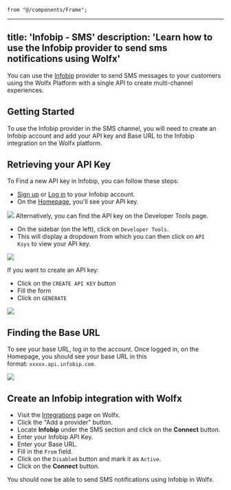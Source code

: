     from "@/components/Frame";

---
title: 'Infobip - SMS'
description: 'Learn how to use the Infobip provider to send sms notifications using Wolfx'
---

You can use the [Infobip](https://www.infobip.com/developers/) provider to send SMS messages to your customers using the Wolfx Platform with a single API to create multi-channel experiences.

## Getting Started

To use the Infobip provider in the SMS channel, you will need to create an Infobip account and add your API key and Base URL to the Infobip integration on the Wolfx platform.

## Retrieving your API Key

To Find a new API key in Infobip, you can follow these steps:

- [Sign up](https://www.infobip.com/signup) or [Log in](https://portal.infobip.com/login/) to your Infobip account.
- On the [Homepage](https://portal.infobip.com/homepage/), you'll see your API key.

<Frame caption="See your API key on your homepage"><img src="/images/channels-and-providers/sms/infobip/image-63.png" /> </Frame>
Alternatively, you can find the API key on the Developer Tools page.

- On the sidebar (on the left), click on `Developer Tools`.
- This will display a dropdown from which you can then click on `API Ksys` to view your API key.

<Frame caption="Find your API key from the developer tools"><img src="/images/channels-and-providers/sms/infobip/image-64.png" /> </Frame>

If you want to create an API key:

- Click on the `CREATE API KEY` button
- Fill the form
- Click on `GENERATE`
<Frame caption="Generate your API key"><img src="/images/channels-and-providers/sms/infobip/image-65.png" /> </Frame>

## Finding the Base URL

To see your base URL, log in to the account. Once logged in, on the Homepage, you should see your base URL in this format: `xxxxx.api.infobip.com`.

<Frame caption="Your base URL is on the homepage"><img src="/images/channels-and-providers/sms/infobip/image-66.png" /> </Frame>

## Create an Infobip integration with Wolfx

- Visit the [Integrations](https://web.novu.co/integrations?utm_campaign=docs-sms-infobip) page on Wolfx.
- Click the "Add a provider" button.
- Locate **Infobip** under the SMS section and click on the **Connect** button.
- Enter your Infobip API Key.
- Enter your Base URL.
- Fill in the `From` field.
- Click on the `Disabled` button and mark it as `Active`.
- Click on the **Connect** button.

You should now be able to send SMS notifications using Infobip in Wolfx.